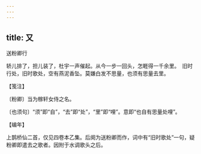 ```yaml
---
---
---
```

title: 又
---



送粉卿行





轿儿排了，担儿装了，杜宇一声催起。从今一步一回头，怎睚得一千余里。　旧时行处，旧时歌处，空有燕泥香坠。莫嫌白发不思量，也须有思量去里。





【笺注】


〔粉卿〕当为稼轩女侍之名。

〔也须句〕“须”即“自”，“去”即“处”，“里”即“哩”。意即“也自有思量处哩”。





【编年】


上鹊桥仙二首，仅见四卷本乙集。后阕为送粉卿而作，词中有“旧时歌处”一句，疑粉卿即遣去之歌者。因附于水调歌头之后。